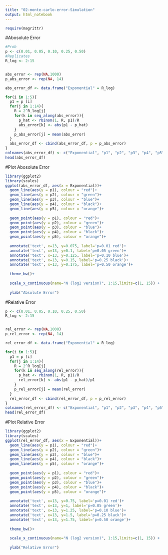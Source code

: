```yaml
---
title: "02-monte-carlo-error-Simulation"
output: html_notebook
---
```



```r
require(magrittr) 
```


#Abosolute Error
```r
#Prob
p <- c(0.01, 0.05, 0.10, 0.25, 0.50)
#Replicates
R_log <- 2:15


abs_error <- rep(NA,1000)
p_abs_error <- rep(NA, 14)

abs_error_df <- data.frame("Exponential" = R_log)

for(i in 1:5){
  p1 = p [i]
  for(j in 1:14){
    R = 2^R_log[j]
    for(k in seq_along(abs_error)){
      p_hat <- rbinom(1, R, p1)/R
      abs_error[k] <- abs(p1 - p_hat)
    }
    p_abs_error[j] = mean(abs_error)
  }
  abs_error_df <- cbind(abs_error_df, p = p_abs_error)
}
colnames(abs_error_df) <- c("Exponential", "p1", "p2", "p3", "p4", "p5")
head(abs_error_df)

```



#Plot Abosolute Error
```r
library(ggplot2)
library(scales)
ggplot(abs_error_df, aes(x = Exponential))+
  geom_line(aes(y = p1), colour = "red")+
  geom_line(aes(y = p2), colour = "green")+
  geom_line(aes(y = p3), colour = "blue")+
  geom_line(aes(y = p4), colour = "black")+
  geom_line(aes(y = p5), colour = "orange")+
  
  geom_point(aes(y = p1), colour = "red")+
  geom_point(aes(y = p2), colour = "green")+
  geom_point(aes(y = p3), colour = "blue")+
  geom_point(aes(y = p4), colour = "black")+
  geom_point(aes(y = p5), colour = "orange")+
  
  annotate('text', x=13, y=0.075, label='p=0.01 red')+
  annotate('text', x=13, y=0.1, label='p=0.05 green')+
  annotate('text', x=13, y=0.125, label='p=0.10 blue')+
  annotate('text', x=13, y=0.15, label='p=0.25 black')+
  annotate('text', x=13, y=0.175, label='p=0.50 orange')+
  
  theme_bw()+
  
  scale_x_continuous(name="N (log2 version)", 1:15,limits=c(1, 15)) +
 
  ylab("Absolute Error")
```



#Relative Error
```r
p <- c(0.01, 0.05, 0.10, 0.25, 0.50)
R_log <- 2:15


rel_error <- rep(NA,1000)
p_rel_error <- rep(NA, 14)

rel_error_df <- data.frame("Exponential" = R_log)

for(i in 1:5){
  p1 = p [i]
  for(j in 1:14){
    R = 2^R_log[j]
    for(k in seq_along(rel_error)){
      p_hat <- rbinom(1, R, p1)/R
      rel_error[k] <- abs(p1 - p_hat)/p1
    }
    p_rel_error[j] = mean(rel_error)
  }
  rel_error_df <- cbind(rel_error_df, p = p_rel_error)
}
colnames(rel_error_df) <- c("Exponential", "p1", "p2", "p3", "p4", "p5")
head(rel_error_df)

```



#Plot Relative Error
```r
library(ggplot2)
library(scales)
ggplot(rel_error_df, aes(x = Exponential))+
  geom_line(aes(y = p1), colour = "red")+
  geom_line(aes(y = p2), colour = "green")+
  geom_line(aes(y = p3), colour = "blue")+
  geom_line(aes(y = p4), colour = "black")+
  geom_line(aes(y = p5), colour = "orange")+
  
  geom_point(aes(y = p1), colour = "red")+
  geom_point(aes(y = p2), colour = "green")+
  geom_point(aes(y = p3), colour = "blue")+
  geom_point(aes(y = p4), colour = "black")+
  geom_point(aes(y = p5), colour = "orange")+
  
  annotate('text', x=13, y=0.75, label='p=0.01 red')+
  annotate('text', x=13, y=1, label='p=0.05 green')+
  annotate('text', x=13, y=1.25, label='p=0.10 blue')+
  annotate('text', x=13, y=1.5, label='p=0.25 black')+
  annotate('text', x=13, y=1.75, label='p=0.50 orange')+
  
  theme_bw()+
  
  scale_x_continuous(name="N (log2 version)", 1:15,limits=c(1, 15)) +
 
  ylab("Relative Error")
```




